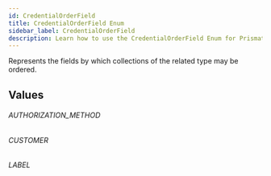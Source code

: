 ```yaml
---
id: CredentialOrderField
title: CredentialOrderField Enum
sidebar_label: CredentialOrderField
description: Learn how to use the CredentialOrderField Enum for Prismatic's API.
---
```


Represents the fields by which collections of the related type may be ordered.

## Values

###### AUTHORIZATION_METHOD

###### CUSTOMER

###### LABEL
